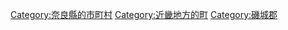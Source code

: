 {{Commonscat|Kawanishi, Nara}}
{{Catmore}}

{{DEFAULTSORT:Kawanishi}}
[[Category:奈良縣的市町村|Category:奈良縣的市町村]]
[[Category:近畿地方的町|Category:近畿地方的町]]
[[Category:磯城郡|Category:磯城郡]]